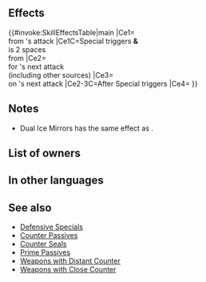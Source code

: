 {{Special
|tagid=SID_双氷の聖鏡
|intID=4327
|exclusive=1
|canUseWeapon={{WeaponList|Close}}
|canUseMove={{MoveList|All}}
|cost=500
|cooldown=2
|effect=When Special triggers, if foe is 2 spaces from unit, reduces damage from foe's attacks by 40%.<br><br>After Special triggers, unit's next attack deals damage = total damage reduced (by any source, including other skills; resets at end of combat; min 40% of unit's Res) and neutralizes foe's "reduces damage by X%" effects from foe's non-Special skills for that attack (resets at end of combat).<br><br>Unit can counterattack regardless of foe's range during combat.
|required=Sacred Cowl
|properties=random_owner,defensive_special
}}
==Effects==
{{#invoke:SkillEffectsTable|main
|Ce1={{Eft|Damage Reduction|40%}}<br>from {{Tgt|Foe}}'s attack
|Ce1C=Special triggers '''&'''<br>{{Tgt|Foe}} is 2 spaces<br>from {{Tgt|Unit}}
|Ce2={{Eft|Damage Boost|total damage reduced|min=<br>40% of {{Tgt|Unit}}'s Res}}<br>for {{Tgt|Unit}}'s next attack<br>(including other sources)
|Ce3={{Eft|Neutralize Damage Reduction}}<br>on {{Tgt|Unit}}'s next attack
|Ce2-3C=After Special triggers
|Ce4={{Eft|Distant Counter}}
}}

==Notes==
* Dual Ice Mirrors has the same effect as {{St|Distant Counter}}.
{{DamageBoostFromDamageReduction|afterAttack=1|special=1}}
{{DamageReductionNeutralization}}
==List of owners==
{{Skill Hero List}}
==In other languages==
{{OtherLanguages
|japanese=
|german=
|spanishEU=
|spanishLA=
|french=
|italian=
|chineseTW=
|portuguese=
}}
==See also==
{{See also skills|cond=Description LIKE '%reduces damage%unit_s next attack%damage reduced%' OR Description LIKE '%unit_s attac% triggers unit_s special%neutralize%"reduces damage by X%' OR (Description LIKE '%counterattack regardless of%range%' AND (SCategory!='Weapon' AND Name NOT LIKE 'Distant%' AND Name NOT LIKE 'Close%') AND (Exclusive='1' OR SCategory='captain'))}}
* [[Defensive Specials]]
* [[Counter Passives]]
* [[Counter Seals]]
* [[Prime Passives]]
* [[Weapons with Distant Counter]]
* [[Weapons with Close Counter]]
{{Specials Navbox}}